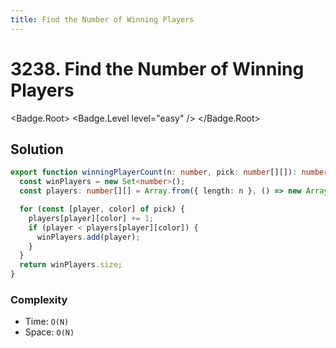 ```yaml
---
title: Find the Number of Winning Players
---
```


# 3238. Find the Number of Winning Players

<Badge.Root>
  <Badge.Level level="easy" />
</Badge.Root>

## Solution

```typescript filename="solution.ts" copy
export function winningPlayerCount(n: number, pick: number[][]): number {
  const winPlayers = new Set<number>();
  const players: number[][] = Array.from({ length: n }, () => new Array(11).fill(0));

  for (const [player, color] of pick) {
    players[player][color] += 1;
    if (player < players[player][color]) {
      winPlayers.add(player);
    }
  }
  return winPlayers.size;
}
```

### Complexity

- Time: `O(N)`
- Space: `O(N)`

<ProblemLink
  codingSite="leetcode"
  href="https://leetcode.com/problems/find-the-number-of-winning-players"
  title="Find the Number of Winning Players"
/>
